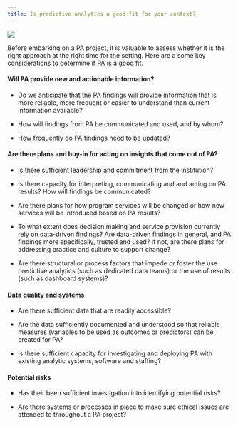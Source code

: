 ```yaml
---
title: Is predictive analytics a good fit for your context?
---
```


![](images/shutterstock_wondering.png){} 

Before embarking on a PA project, it is valuable to assess whether it is the right approach at the right time for the setting. Here are a some key considerations to determine if PA is a good fit.

#### Will PA provide new and actionable information? 

-   Do we anticipate that the PA findings will provide information that is more reliable, more frequent or easier to understand than current information available?

-   How will findings from PA be communicated and used, and by whom?

-   How frequently do PA findings need to be updated?


#### Are there plans and buy-in for acting on insights that come out of PA? 

-   Is there sufficient leadership and commitment from the institution?

-   Is there capacity for interpreting, communicating and and acting on PA results? How will findings be communicated?

-   Are there plans for how program services will be changed or how new services will be introduced based on PA results?

-    To what extent does decision making and service provision currently rely on data-driven findings? Are data-driven findings in general, and PA findings more specifically, trusted and used? If not, are there plans for addressing practice and culture to support change?

-   Are there structural or process factors that impede or foster the use predictive analytics (such as dedicated data teams) or the use of results (such as dashboard systems)?

#### Data quality and systems

-   Are there sufficient data that are readily accessible?

-   Are the data sufficiently documented and understood so that reliable measures (variables to be used as outcomes or predictors) can be created for PA?

-   Is there sufficient capacity for investigating and deploying PA with existing analytic systems, software and staffing?

#### Potential risks

-    Has their been sufficient investigation into identifying potential risks?

-   Are there systems or processes in place to make sure ethical issues are attended to throughout a PA project?

